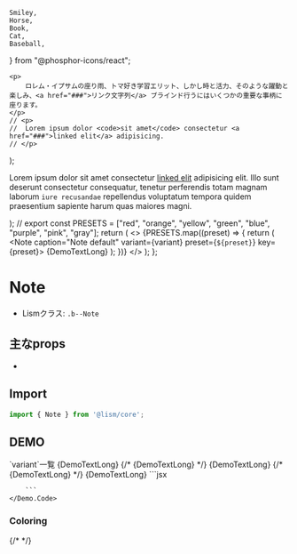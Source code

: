 
	Smiley,
	Horse,
	Book,
	Cat,
	Baseball,
} from "@phosphor-icons/react";

	<p>
		ロレム・イプサムの座り雨、トマ好き学習エリット、しかし時と活力、そのような躍動と楽しみ、<a href="###">リンク文字列</a> ブラインド行うにはいくつかの重要な事柄に座ります。
	</p>
	// <p>
	// 	Lorem ipsum dolor <code>sit amet</code> consectetur <a href="###">linked elit</a> adipisicing.
	// </p>
);
	<p>
		Lorem ipsum dolor sit amet consectetur <a href="###">linked elit</a> adipisicing elit. Illo sunt deserunt
		consectetur consequatur, tenetur perferendis totam magnam laborum <code>iure recusandae</code> repellendus
		voluptatum tempora quidem praesentium sapiente harum quas maiores magni.
	</p>
);
// export const PRESETS = ["red", "orange", "yellow", "green", "blue", "purple", "pink", "gray"];
	return (
		<>
			{PRESETS.map((preset) => {
				return (
					<Note caption="Note default" variant={variant} preset={`${preset}`} key={preset}>
						{DemoTextLong}
					</Note>
				);
			})}
		</>
	);
};



# Note

- Lismクラス: `.b--Note`

## 主なprops
- 


## Import

```js
import { Note } from '@lism/core';
```

## DEMO

<Demo>
	<Demo.Title>
		`variant`一覧
	</Demo.Title>
	<Demo.Preview p={20}>
		<Note caption="variant: note(default)">{DemoTextLong}</Note>
		{/* <Note caption="variant: outline" variant="outline">
			{DemoTextLong}
		</Note> */}
		<Note caption="variant: bump" variant="bump">
			{DemoTextLong}
		</Note>
		{/* <Note caption="variant: fill" variant="fill">
			{DemoTextLong}
		</Note> */}
		<Note caption="Note default" icon={Smiley} color="pink">
			{DemoTextLong}
		</Note>
	</Demo.Preview>
	<Demo.Code p={20}>
		```jsx
		
		```
	</Demo.Code>
</Demo>



### Coloring

<Tabs alignfull>
	<TabItem index={0} isConstrained p={20} label="note">
		<Demo>
			<Demo.Preview isShadow p={20}>
				<NoteDemos />
			</Demo.Preview>
		</Demo>
	</TabItem>
	<TabItem index={1} isConstrained p={20} label="bump">
		<Demo>
			<Demo.Preview isShadow p={{ Y:50, X:40 }} flowGap={40}>
				<NoteDemos variant="bump"/>
			</Demo.Preview>
		</Demo>
	</TabItem>
	{/* <TabItem index={2} isConstrained isFlow p={20} label="outline">
		<NoteDemos variant="outline" />
	</TabItem> */}
</Tabs>


